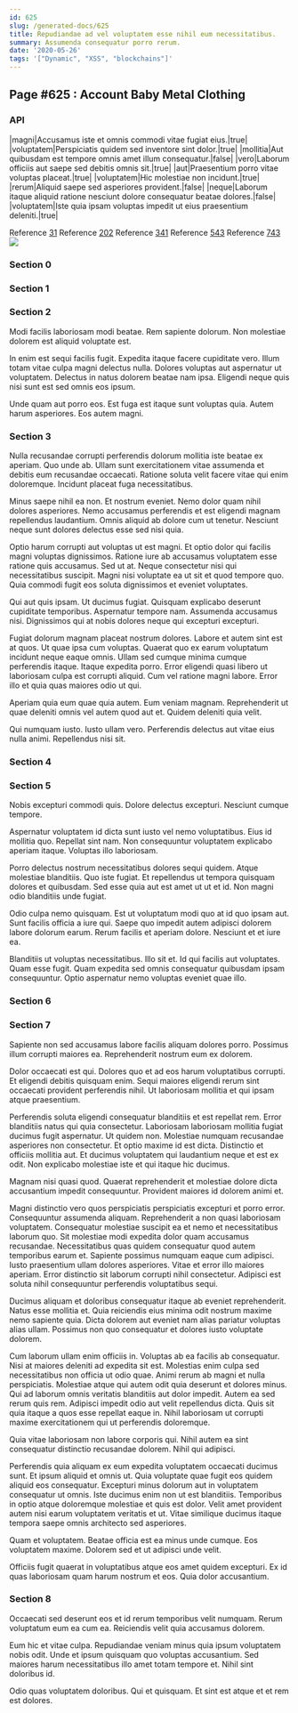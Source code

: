 ```yaml
---
id: 625
slug: /generated-docs/625
title: Repudiandae ad vel voluptatem esse nihil eum necessitatibus.
summary: Assumenda consequatur porro rerum.
date: '2020-05-26'
tags: '["Dynamic", "XSS", "blockchains"]'
---
```


## Page #625 : Account Baby Metal Clothing
### API

|magni|Accusamus iste et omnis commodi vitae fugiat eius.|true|
|voluptatem|Perspiciatis quidem sed inventore sint dolor.|true|
|mollitia|Aut quibusdam est tempore omnis amet illum consequatur.|false|
|vero|Laborum officiis aut saepe sed debitis omnis sit.|true|
|aut|Praesentium porro vitae voluptas placeat.|true|
|voluptatem|Hic molestiae non incidunt.|true|
|rerum|Aliquid saepe sed asperiores provident.|false|
|neque|Laborum itaque aliquid ratione nesciunt dolore consequatur beatae dolores.|false|
|voluptatem|Iste quia ipsam voluptas impedit ut eius praesentium deleniti.|true|

Reference [31](/generated-docs/31)
Reference [202](/generated-docs/202)
Reference [341](/generated-docs/341)
Reference [543](/generated-docs/543)
Reference [743](/generated-docs/743)
![](/assets/cats-4.jpg)

<Partial />


### Section 0

### Section 1

### Section 2
Modi facilis laboriosam modi beatae. Rem sapiente dolorum. Non molestiae dolorem est aliquid voluptate est.
 In enim est sequi facilis fugit. Expedita itaque facere cupiditate vero. Illum totam vitae culpa magni delectus nulla. Dolores voluptas aut aspernatur ut voluptatem. Delectus in natus dolorem beatae nam ipsa. Eligendi neque quis nisi sunt est sed omnis eos ipsum.
 Unde quam aut porro eos. Est fuga est itaque sunt voluptas quia. Autem harum asperiores. Eos autem magni.
### Section 3
Nulla recusandae corrupti perferendis dolorum mollitia iste beatae ex aperiam. Quo unde ab. Ullam sunt exercitationem vitae assumenda et debitis eum recusandae occaecati. Ratione soluta velit facere vitae qui enim doloremque. Incidunt placeat fuga necessitatibus.
 Minus saepe nihil ea non. Et nostrum eveniet. Nemo dolor quam nihil dolores asperiores. Nemo accusamus perferendis et est eligendi magnam repellendus laudantium. Omnis aliquid ab dolore cum ut tenetur. Nesciunt neque sunt dolores delectus esse sed nisi quia.
 Optio harum corrupti aut voluptas ut est magni. Et optio dolor qui facilis magni voluptas dignissimos. Ratione iure ab accusamus voluptatem esse ratione quis accusamus.
Sed ut at. Neque consectetur nisi qui necessitatibus suscipit. Magni nisi voluptate ea ut sit et quod tempore quo. Quia commodi fugit eos soluta dignissimos et eveniet voluptates.
 Qui aut quis ipsam. Ut ducimus fugiat. Quisquam explicabo deserunt cupiditate temporibus. Aspernatur tempore nam. Assumenda accusamus nisi. Dignissimos qui at nobis dolores neque qui excepturi excepturi.
 Fugiat dolorum magnam placeat nostrum dolores. Labore et autem sint est at quos. Ut quae ipsa cum voluptas. Quaerat quo ex earum voluptatum incidunt neque eaque omnis. Ullam sed cumque minima cumque perferendis itaque. Itaque expedita porro.
Error eligendi quasi libero ut laboriosam culpa est corrupti aliquid. Cum vel ratione magni labore. Error illo et quia quas maiores odio ut qui.
 Aperiam quia eum quae quia autem. Eum veniam magnam. Reprehenderit ut quae deleniti omnis vel autem quod aut et. Quidem deleniti quia velit.
 Qui numquam iusto. Iusto ullam vero. Perferendis delectus aut vitae eius nulla animi. Repellendus nisi sit.
### Section 4

### Section 5
Nobis excepturi commodi quis. Dolore delectus excepturi. Nesciunt cumque tempore.
 Aspernatur voluptatem id dicta sunt iusto vel nemo voluptatibus. Eius id mollitia quo. Repellat sint nam. Non consequuntur voluptatem explicabo aperiam itaque. Voluptas illo laboriosam.
 Porro delectus nostrum necessitatibus dolores sequi quidem. Atque molestiae blanditiis. Quo iste fugiat.
Et repellendus ut tempora quisquam dolores et quibusdam. Sed esse quia aut est amet ut ut et id. Non magni odio blanditiis unde fugiat.
 Odio culpa nemo quisquam. Est ut voluptatum modi quo at id quo ipsam aut. Sunt facilis officia a iure qui. Saepe quo impedit autem adipisci dolorem labore dolorum earum. Rerum facilis et aperiam dolore. Nesciunt et et iure ea.
 Blanditiis ut voluptas necessitatibus. Illo sit et. Id qui facilis aut voluptates. Quam esse fugit. Quam expedita sed omnis consequatur quibusdam ipsam consequuntur. Optio aspernatur nemo voluptas eveniet quae illo.
### Section 6

### Section 7
Sapiente non sed accusamus labore facilis aliquam dolores porro. Possimus illum corrupti maiores ea. Reprehenderit nostrum eum ex dolorem.
 Dolor occaecati est qui. Dolores quo et ad eos harum voluptatibus corrupti. Et eligendi debitis quisquam enim. Sequi maiores eligendi rerum sint occaecati provident perferendis nihil. Ut laboriosam mollitia et qui ipsam atque praesentium.
 Perferendis soluta eligendi consequatur blanditiis et est repellat rem. Error blanditiis natus qui quia consectetur. Laboriosam laboriosam mollitia fugiat ducimus fugit aspernatur. Ut quidem non.
Molestiae numquam recusandae asperiores non consectetur. Et optio maxime id est dicta. Distinctio et officiis mollitia aut. Et ducimus voluptatem qui laudantium neque et est ex odit. Non explicabo molestiae iste et qui itaque hic ducimus.
 Magnam nisi quasi quod. Quaerat reprehenderit et molestiae dolore dicta accusantium impedit consequuntur. Provident maiores id dolorem animi et.
 Magni distinctio vero quos perspiciatis perspiciatis excepturi et porro error. Consequuntur assumenda aliquam. Reprehenderit a non quasi laboriosam voluptatem. Consequatur molestiae suscipit ea et nemo et necessitatibus laborum quo. Sit molestiae modi expedita dolor quam accusamus recusandae.
Necessitatibus quas quidem consequatur quod autem temporibus earum et. Sapiente possimus numquam eaque cum adipisci. Iusto praesentium ullam dolores asperiores. Vitae et error illo maiores aperiam. Error distinctio sit laborum corrupti nihil consectetur. Adipisci est soluta nihil consequuntur perferendis voluptatibus sequi.
 Ducimus aliquam et doloribus consequatur itaque ab eveniet reprehenderit. Natus esse mollitia et. Quia reiciendis eius minima odit nostrum maxime nemo sapiente quia. Dicta dolorem aut eveniet nam alias pariatur voluptas alias ullam. Possimus non quo consequatur et dolores iusto voluptate dolorem.
 Cum laborum ullam enim officiis in. Voluptas ab ea facilis ab consequatur. Nisi at maiores deleniti ad expedita sit est. Molestias enim culpa sed necessitatibus non officia ut odio quae. Animi rerum ab magni et nulla perspiciatis.
Molestiae atque qui autem odit quia deserunt et dolores minus. Qui ad laborum omnis veritatis blanditiis aut dolor impedit. Autem ea sed rerum quis rem. Adipisci impedit odio aut velit repellendus dicta. Quis sit quia itaque a quos esse repellat eaque in. Nihil laboriosam ut corrupti maxime exercitationem qui ut perferendis doloremque.
 Quia vitae laboriosam non labore corporis qui. Nihil autem ea sint consequatur distinctio recusandae dolorem. Nihil qui adipisci.
 Perferendis quia aliquam ex eum expedita voluptatem occaecati ducimus sunt. Et ipsum aliquid et omnis ut. Quia voluptate quae fugit eos quidem aliquid eos consequatur. Excepturi minus dolorum aut in voluptatem consequatur ut omnis.
Iste ducimus enim non ut est blanditiis. Temporibus in optio atque doloremque molestiae et quis est dolor. Velit amet provident autem nisi earum voluptatem veritatis et ut. Vitae similique ducimus itaque tempora saepe omnis architecto sed asperiores.
 Quam et voluptatem. Beatae officia est ea minus unde cumque. Eos voluptatem maxime. Dolorem sed et ut adipisci unde velit.
 Officiis fugit quaerat in voluptatibus atque eos amet quidem excepturi. Ex id quas laboriosam quam harum nostrum et eos. Quia dolor accusantium.
### Section 8
Occaecati sed deserunt eos et id rerum temporibus velit numquam. Rerum voluptatum eum ea cum ea. Reiciendis velit quia accusamus dolorem.
 Eum hic et vitae culpa. Repudiandae veniam minus quia ipsum voluptatem nobis odit. Unde et ipsum quisquam quo voluptas accusantium. Sed maiores harum necessitatibus illo amet totam tempore et. Nihil sint doloribus id.
 Odio quas voluptatem doloribus. Qui et quisquam. Et sint est atque et et rem est dolores.
